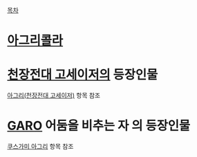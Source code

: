 [[목차]]
= [[아그리콜라]] =

= [[천장전대 고세이저]]의 등장인물 =
[[아그리(천장전대 고세이저)]] 항목 참조

= [[GARO]] 어둠을 비추는 자 의 등장인물 =
[[쿠스가미 아그리]] 항목 참조
